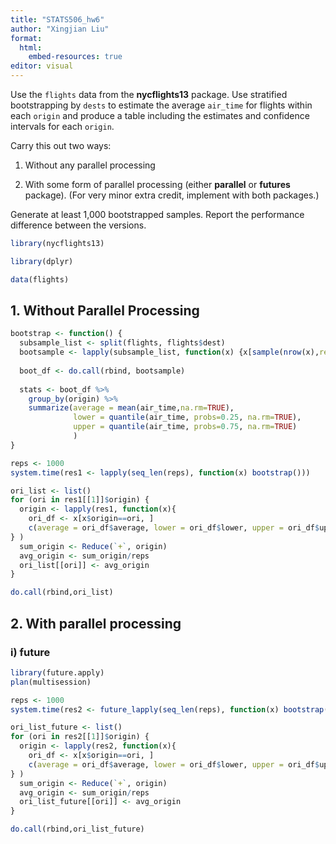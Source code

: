 ```yaml
---
title: "STATS506_hw6"
author: "Xingjian Liu"
format: 
  html:
    embed-resources: true
editor: visual
---
```


Use the `flights` data from the **nycflights13** package. Use stratified bootstrapping by `dests` to estimate the average `air_time` for flights within each `origin` and produce a table including the estimates and confidence intervals for each `origin`.

Carry this out two ways:

1.  Without any parallel processing

2.  With some form of parallel processing (either **parallel** or **futures** package). (For very minor extra credit, implement with both packages.)

Generate at least 1,000 bootstrapped samples. Report the performance difference between the versions.

```r
library(nycflights13)
```

```r
library(dplyr)
```

```r
data(flights)
```

## 1. Without Parallel Processing

```r
bootstrap <- function() {
  subsample_list <- split(flights, flights$dest)
  bootsample <- lapply(subsample_list, function(x) {x[sample(nrow(x),replace=TRUE), ]})
  
  boot_df <- do.call(rbind, bootsample)
  
  stats <- boot_df %>%
    group_by(origin) %>%
    summarize(average = mean(air_time,na.rm=TRUE),
              lower = quantile(air_time, probs=0.25, na.rm=TRUE),
              upper = quantile(air_time, probs=0.75, na.rm=TRUE)
              )
}
```

```r
reps <- 1000
system.time(res1 <- lapply(seq_len(reps), function(x) bootstrap()))
```

```r
ori_list <- list()
for (ori in res1[[1]]$origin) {
  origin <- lapply(res1, function(x){
    ori_df <- x[x$origin==ori, ]
    c(average = ori_df$average, lower = ori_df$lower, upper = ori_df$upper)
} )
  sum_origin <- Reduce(`+`, origin)
  avg_origin <- sum_origin/reps
  ori_list[[ori]] <- avg_origin
}
```

```r
do.call(rbind,ori_list)
```

## 2. With parallel processing

### i) future

```r
library(future.apply)
plan(multisession)
```

```r
reps <- 1000
system.time(res2 <- future_lapply(seq_len(reps), function(x) bootstrap(), future.seed = TRUE))
```

```r
ori_list_future <- list()
for (ori in res2[[1]]$origin) {
  origin <- lapply(res2, function(x){
    ori_df <- x[x$origin==ori, ]
    c(average = ori_df$average, lower = ori_df$lower, upper = ori_df$upper)
} )
  sum_origin <- Reduce(`+`, origin)
  avg_origin <- sum_origin/reps
  ori_list_future[[ori]] <- avg_origin
}
```

```r
do.call(rbind,ori_list_future)
```
